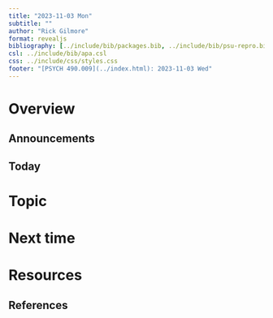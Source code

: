```yaml
---
title: "2023-11-03 Mon"
subtitle: ""
author: "Rick Gilmore"
format: revealjs
bibliography: [../include/bib/packages.bib, ../include/bib/psu-repro.bib]
csl: ../include/bib/apa.csl
css: ../include/css/styles.css
footer: "[PSYCH 490.009](../index.html): 2023-11-03 Wed"
---
```


# Overview

## Announcements

## Today

# Topic

# Next time

# Resources

## References